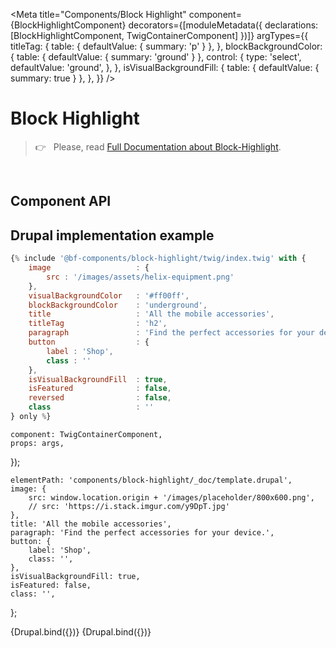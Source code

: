 
<Meta
    title="Components/Block Highlight"
    component={BlockHighlightComponent}
    decorators={[moduleMetadata({ declarations: [BlockHighlightComponent, TwigContainerComponent] })]}
    argTypes={{
        titleTag: {
            table: { defaultValue: { summary: 'p' } },
        },
        blockBackgroundColor: {
            table: { defaultValue: { summary: 'ground' } },
            control: {
                type: 'select',
                defaultValue: 'ground',
            },
        },
        isVisualBackgroundFill: {
            table: { defaultValue: { summary: true } },
        },
    }}
/>

# Block Highlight

> 👉 &nbsp; Please, read [Full Documentation about Block-Highlight](https://zeroheight.com/79f1d3365/p/688590-block-highlight).

<br />

## Component API

<ArgsTable of={BlockHighlightComponent} />

## Drupal implementation example

```jsx
{% include '@bf-components/block-highlight/twig/index.twig' with {
    image                   : {
        src : '/images/assets/helix-equipment.png'
    },
    visualBackgroundColor   : '#ff00ff',
    blockBackgroundColor    : 'underground',
    title                   : 'All the mobile accessories',
    titleTag                : 'h2',
    paragraph               : 'Find the perfect accessories for your device.',
    button                  : {
        label : 'Shop',
        class : ''
    },
    isVisualBackgroundFill  : true,
    isFeatured              : false,
    reversed                : false,
    class                   : ''
} only %}
```

    component: TwigContainerComponent,
    props: args,
});

    elementPath: 'components/block-highlight/_doc/template.drupal',
    image: {
        src: window.location.origin + '/images/placeholder/800x600.png',
        // src: 'https://i.stack.imgur.com/y9DpT.jpg'
    },
    title: 'All the mobile accessories',
    paragraph: 'Find the perfect accessories for your device.',
    button: {
        label: 'Shop',
        class: '',
    },
    isVisualBackgroundFill: true,
    isFeatured: false,
    class: '',
};

<Canvas withSource="none">
    <Story
        name="Drupal"
        height="800px"
        args={{
            ...commonProps,
            reversed: undefined,
        }}
    >
        {Drupal.bind({})}
    </Story>
</Canvas>

<Canvas withSource="none">
    <Story
        name="Drupal - Usage example"
        height="800px"
        parameters={{ options: { showPanel: false } }}
        args={{
            ...commonProps,
            elementPath: 'components/block-highlight/_doc/template-usage-example.drupal',
            image: null,
            reversed: undefined,
        }}
    >
        {Drupal.bind({})}
    </Story>
</Canvas>

